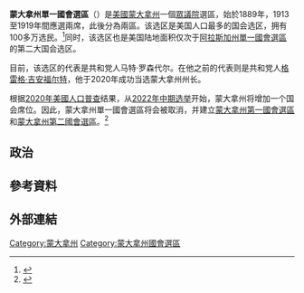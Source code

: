 {{Expand language|1=en|time=2021-05-15T02:30:37+00:00}}
{{Infobox U.S. congressional district
| state= Montana
| district number= AL
| image name= MT-Atlarge.gif
| image width= 300
| image caption=
| representative= [[马特·罗森代尔|马特·罗森代尔]]
| party= 共和党
| residence= 格伦代夫
| english area=
| percent urban= 54.0
| percent rural= 46.0
| population= 1,068,778
| population year= 2019
| median income= $57,153<ref>{{Cite web|url=https://www.census.gov/mycd/?st=30|title = My Congressional District}}</ref>
|percent white = 86.8
|percent hispanic = 3.4
|percent black = 0.4
|percent asian = 0.7
|percent more than one race = 2.3
|percent other race = 6.4
| percent blue collar=
| percent white collar=
| percent gray collar=
| cpvi= R+11<ref name     =Cook>{{cite web |url= http://cookpolitical.com/file/Arranged_by_State_District.pdf |title= Partisan Voting Index – Districts of the 115th Congress |publisher= The Cook Political Report |date= April 7, 2017 |access-date= April 7, 2017}}</ref>
}}
'''蒙大拿州單一國會選區'''（{{lang-en|Montana's At-large congressional district}}）是[[美國|美國]][[蒙大拿州|蒙大拿州]]一個[[美國眾議院|眾議院]]選區，始於1889年，1913至1919年間應選兩席，此後分為兩區。该选区是美国人口最多的国会选区，拥有100多万选民。<ref name="2010 census">{{Cite web | url=https://www.census.gov/prod/cen2010/briefs/c2010br-08.pdf | title=Congressional Apportionment: 2010 Census Briefs | date=November 2011 | access-date=February 2, 2014 | work=census.gov | publisher=[[United_States_Census_Bureau|United States Census Bureau]] }}</ref>同时，该选区也是美国陆地面积仅次于[[阿拉斯加州單一國會選區|阿拉斯加州單一國會選區]]的第二大国会选区。

目前，该选区的代表是共和党人马特·罗森代尔。在他之前的代表则是共和党人[[格雷格·吉安福尔特|格雷格·吉安福尔特]]，他于2020年成功当选蒙大拿州州长。

根据[[2020年美國人口普查|2020年美國人口普查]]结果，从[[2022年美国众议院选举|2022年中期选举]]开始，蒙大拿州将增加一个国会席位。因此，蒙大拿州單一國會選區将会被取消，并建立[[蒙大拿州第一國會選區|蒙大拿州第一國會選區]]和[[蒙大拿州第二國會選區|蒙大拿州第二國會選區]]。<ref>{{cite news|url=https://www.cnn.com/2021/04/26/politics/us-census-2020-results/index.html|title=Census Bureau announces 331 million people in US, Texas will add two congressional seats|publisher=CNN|last1=Merica|first1=Dan|last2=Stark|first2=Liz|date=April 26, 2021|accessdate=April 26, 2021}}</ref>
==政治==

== 參考資料 ==
{{reflist}}
== 外部連結 ==


[[Category:蒙大拿州|Category:蒙大拿州]]
[[Category:蒙大拿州國會選區|Category:蒙大拿州國會選區]]
{{US-stub}}